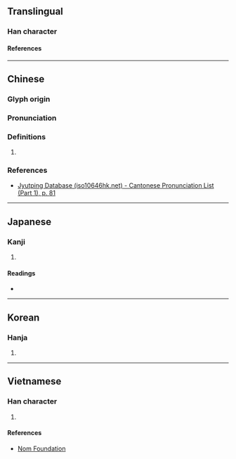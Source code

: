{{character info}}
{{character info|0x2F84A}}
==Translingual==

===Han character===
{{Han char|rn=30|rad=口|as=10|sn=13|four=67072|canj=RBOU|ids=⿰口䍃}}

====References====
{{Han ref|kx=0201.240|dkj=04037|dj=0424.180|hdz=10669.140|uh=55C2|ud=21954|bh=DCE0|bd=56544}}
{{Han ref|uh=2F84A}}

----

==Chinese==
{{zh-forms}}

===Glyph origin===
{{Han etym}}

===Pronunciation===
{{zh-pron
|m=yáo
|c=jiu4
|mc=y
|oc=y
|cat=
}}

===Definitions===
{{zh-hanzi}}

# {{rfdef|zh|sort=口10}}

===References===
* [http://www.iso10646hk.net/jp/document/download.jsp Jyutping Database (iso10646hk.net) - Cantonese Pronunciation List (Part 1), p. 81]

----

==Japanese==

===Kanji===
{{ja-kanji|grade=|rs=口10}}

# {{rfdef|ja|sort=口10}}

====Readings====
* {{ja-readings|on=[[えう]] (eu)|kun=[[よろこぶ]] (yorokobu), [[たのしむ]] (tanoshimu)}}

----

==Korean==

===Hanja===
{{ko-hanja|hangeul=요|rv=yo|mr=yo}}

# {{rfdef|ko|sort=口10}}

----

==Vietnamese==

===Han character===
{{vi-readings|reading=reo, rân, rầm, rần|rs=口10}}

# {{rfdef|vi|sort=口10}}

====References====
* [http://nomfoundation.org/common/nom_details.php?codepoint=55c2 Nom Foundation]
